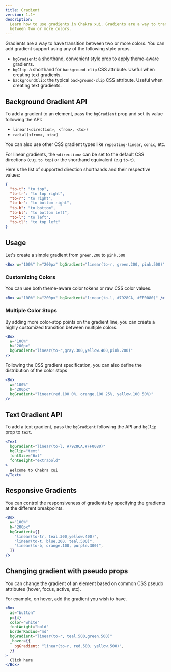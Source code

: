 ```yaml
---
title: Gradient
version: 1.1+
description:
  Learn how to use gradients in Chakra xui. Gradients are a way to transition
  between two or more colors.
---
```


Gradients are a way to have transition between two or more colors. You can add
gradient support using any of the following style props.

- `bgGradient`: a shorthand, convenient style prop to apply theme-aware
  gradients.
- `bgClip`: a shorthand for `background-clip` CSS attribute. Useful when
  creating text gradients.
- `backgroundClip`: the typical `background-clip` CSS attribute. Useful when
  creating text gradients.

## Background Gradient API

To add a gradient to an element, pass the `bgGradient` prop and set its value
following the API:

- `linear(<direction>, <from>, <to>)`
- `radial(<from>, <to>)`

You can also use other CSS gradient types like `repeating-linear`, `conic`, etc.

For linear gradients, the `<direction>` can be set to the default CSS directions
(e.g. `to top`) or the shorthand equivalent (e.g `to-t`).

Here's the list of supported direction shorthands and their respective values:

```json
{
  "to-t": "to top",
  "to-tr": "to top right",
  "to-r": "to right",
  "to-br": "to bottom right",
  "to-b": "to bottom",
  "to-bl": "to bottom left",
  "to-l": "to left",
  "to-tl": "to top left"
}
```

## Usage

Let's create a simple gradient from `green.200` to `pink.500`

```jsx
<Box w="100%" h="200px" bgGradient="linear(to-r, green.200, pink.500)" />
```

### Customizing Colors

You can use both theme-aware color tokens or raw CSS color values.

```jsx
<Box w="100%" h="200px" bgGradient="linear(to-l, #7928CA, #FF0080)" />
```

### Multiple Color Stops

By adding more color-stop points on the gradient line, you can create a highly
customized transition between multiple colors.

```jsx
<Box
  w="100%"
  h="200px"
  bgGradient="linear(to-r,gray.300,yellow.400,pink.200)"
/>
```

Following the CSS gradient specification, you can also define the distribution
of the color stops

```jsx
<Box
  w="100%"
  h="200px"
  bgGradient="linear(red.100 0%, orange.100 25%, yellow.100 50%)"
/>
```

## Text Gradient API

To add a text gradient, pass the `bgGradient` following the API and `bgClip`
prop to `text`.

```jsx
<Text
  bgGradient="linear(to-l, #7928CA,#FF0080)"
  bgClip="text"
  fontSize="6xl"
  fontWeight="extrabold"
>
  Welcome to Chakra xui
</Text>
```

## Responsive Gradients

You can control the responsiveness of gradients by specifying the gradients at
the different breakpoints.

```jsx
<Box
  w="100%"
  h="200px"
  bgGradient={[
    "linear(to-tr, teal.300,yellow.400)",
    "linear(to-t, blue.200, teal.500)",
    "linear(to-b, orange.100, purple.300)",
  ]}
/>
```

## Changing gradient with pseudo props

You can change the gradient of an element based on common CSS pseudo attributes
(hover, focus, active, etc).

For example, on hover, add the gradient you wish to have.

```jsx
<Box
  as="button"
  p={4}
  color="white"
  fontWeight="bold"
  borderRadius="md"
  bgGradient="linear(to-r, teal.500,green.500)"
  _hover={{
    bgGradient: "linear(to-r, red.500, yellow.500)",
  }}
>
  Click here
</Box>
```
